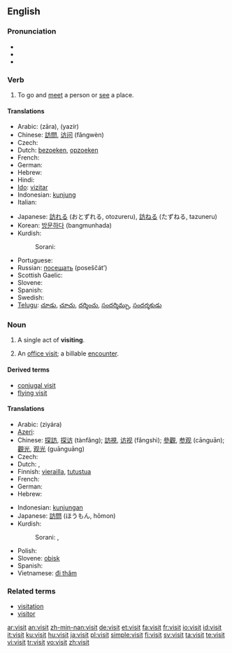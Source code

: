 ==English==

{{rank|immediately|trees|filled|637|visit|follow|chance|happened}}

===Pronunciation===
* {{IPA|/ˈvɪzɪt/}}
* {{audio|en-us-visit.ogg|Audio (US)}}
* {{rhymes|ɪzɪt}}

===Verb===
{{en-verb}}

# To go and [[meet]] a person or [[see]] a place.

====Translations====
{{trans-top|to go and meet or see}}
* Arabic: {{Arab|[[زار|زارَ]]}} (zāra), {{Arab|[[يزير|يَزِير]]}} (yazír)
* Chinese: [[訪問]], [[访问]] (fǎngwèn)
* Czech: {{t-|cs|navštívit}}
* Dutch: [[bezoeken]], [[opzoeken]]
* French: {{t+|fr|visiter}}
* German: {{t+|de|besuchen}}
* Hebrew: {{he-translation|סיור|si'ûr}}
* Hindi: {{t-|hi|पधारना|sc=Deva|xs=Hindi}}
* [[Ido]]: [[vizitar]]
* Indonesian: [[kunjung]]
* Italian: {{t+|it|visitare}}
{{trans-mid}}
* Japanese: [[訪れる]] (おとずれる, otozureru), [[訪ねる]] (たずねる, tazuneru)
* Korean: [[방문하다]] (bangmunhada)
* Kurdish:
*: Sorani: {{t|ku|میوانی|tr=meewAni|sc=KUchar}}
* Portuguese: {{t+|pt|visitar}}
* Russian: [[посещать]] (poseščát’)
* Scottish Gaelic: {{t|gd|tadhail}}
* Slovene: {{t+|sl|obiskati}}
* Spanish: {{t-|es|visitar}}
* Swedish: {{t+|sv|besöka}}
* [[Telugu]]: [[చూడు]], [[చూచు]], [[దర్శించు]], [[సందర్శిమ్చు]], [[సందర్శకుడు]]
{{trans-bottom}}

===Noun===
{{en-noun}}

# A single act of '''visiting'''.
# {{context|medecine|insurance}} An [[office visit]]; a billable [[encounter]].

====Derived terms====
* [[conjugal visit]]
* [[flying visit]]

====Translations====
{{top}}
* Arabic: {{Arab|[[زيارة]]}} (ziyára) {{f}}
* [[Azeri]]: {{t|az|görüş|xs=Azeri}}
* Chinese: [[探訪]], [[探访]] (tànfǎng); [[訪視]], [[访视]] (fǎngshì); [[參觀]], [[参观]] (cānguān); [[觀光]], [[观光]] (guānguāng)
* Czech: {{t-|cs|návštěva|f}}
* Dutch: {{t+|nl|bezoek|n}}, {{t-|nl|visite|f}}
* Finnish: [[vierailla]], [[tutustua]]
* French: {{t+|fr|visite|f}}
* German: {{t+|de|Besuch|m}}
* Hebrew: {{he-translation|סיור|si'ûr}}
{{mid}}
* Indonesian: [[kunjung|kunjungan]]
* Japanese: [[訪問]] (ほうもん, hōmon)
* Kurdish:
*: Sorani: {{t|ku|میوانداری|tr=meewAndAree|sc=KUchar}}, {{t|ku|سه‌ردان|tr=sardAn|sc=KUchar}}
* Polish: {{t+|pl|widzenie|n}}
* Slovene: [[obisk]] {{m}}
* Spanish: {{t+|es|visita|f}}
* Vietnamese: [[đi thăm]]
{{bottom}}

===Related terms===
* [[visitation]]
* [[visitor]]

[[ar:visit]]
[[an:visit]]
[[zh-min-nan:visit]]
[[de:visit]]
[[et:visit]]
[[fa:visit]]
[[fr:visit]]
[[io:visit]]
[[id:visit]]
[[it:visit]]
[[ku:visit]]
[[hu:visit]]
[[ja:visit]]
[[pl:visit]]
[[simple:visit]]
[[fi:visit]]
[[sv:visit]]
[[ta:visit]]
[[te:visit]]
[[vi:visit]]
[[tr:visit]]
[[vo:visit]]
[[zh:visit]]